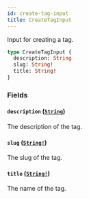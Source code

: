 ```yaml
---
id: create-tag-input
title: CreateTagInput
---
```


Input for creating a tag.

```graphql
type CreateTagInput {
  description: String
  slug: String!
  title: String!
}
```

### Fields

#### `description` ([`String`](/docs/graphql/scalars/string))

The description of the tag.

#### `slug` ([`String!`](/docs/graphql/scalars/string))

The slug of the tag.

#### `title` ([`String!`](/docs/graphql/scalars/string))

The name of the tag.
